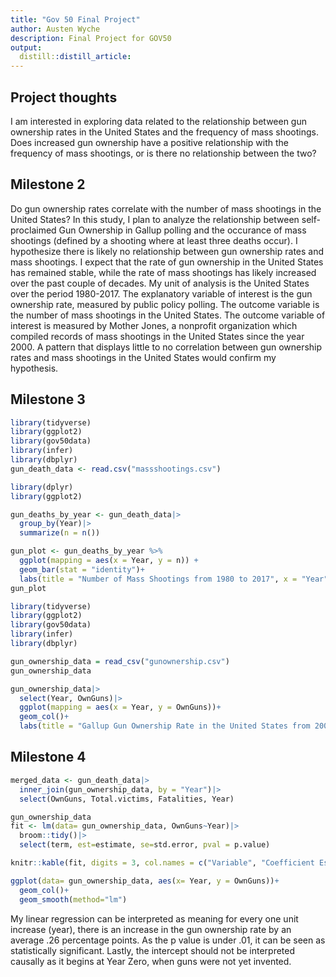 ```yaml
---
title: "Gov 50 Final Project"
author: Austen Wyche
description: Final Project for GOV50
output:
  distill::distill_article:
---
```




## Project thoughts

I am interested in exploring data related to the relationship between gun ownership rates in the United States and the frequency of mass shootings. Does increased gun ownership have a positive relationship with the frequency of mass shootings, or is there no relationship between the two?

## Milestone 2

Do gun ownership rates correlate with the number of mass shootings in the United States? In this study, I plan to analyze the relationship between self-proclaimed Gun Ownership in Gallup polling and the occurance of mass shootings (defined by a shooting where at least three deaths occur). I hypothesize there is likely no relationship between gun ownership rates and mass shootings. I expect that the rate of gun ownership in the United States has remained stable, while the rate of mass shootings has likely increased over the past couple of decades. My unit of analysis is the United States over the period 1980-2017. The explanatory variable of interest is the gun ownership rate, measured by public policy polling. The outcome variable is the number of mass shootings in the United States. The outcome variable of interest is measured by Mother Jones, a nonprofit organization which compiled records of mass shootings in the United States since the year 2000. A pattern that displays little to no correlation between gun ownership rates and mass shootings in the United States would confirm my hypothesis. 

## Milestone 3

```r
library(tidyverse)
library(ggplot2)
library(gov50data)
library(infer)
library(dbplyr)
gun_death_data <- read.csv("massshootings.csv")
```

```r
library(dplyr)
library(ggplot2)

gun_deaths_by_year <- gun_death_data|>
  group_by(Year)|>
  summarize(n = n())

gun_plot <- gun_deaths_by_year %>%
  ggplot(mapping = aes(x = Year, y = n)) +
  geom_bar(stat = "identity")+
  labs(title = "Number of Mass Shootings from 1980 to 2017", x = "Year", y = "Number of Mass Shootings")
gun_plot

```


```r
library(tidyverse)
library(ggplot2)
library(gov50data)
library(infer)
library(dbplyr)

gun_ownership_data = read_csv("gunownership.csv")
gun_ownership_data

gun_ownership_data|>
  select(Year, OwnGuns)|>
  ggplot(mapping = aes(x = Year, y = OwnGuns))+
  geom_col()+
  labs(title = "Gallup Gun Ownership Rate in the United States from 2000-2018", x = "Years", y = "Gun Ownership Rate(%)")
```


## Milestone 4

```r
merged_data <- gun_death_data|>
  inner_join(gun_ownership_data, by = "Year")|>
  select(OwnGuns, Total.victims, Fatalities, Year)
```

```r
gun_ownership_data
fit <- lm(data= gun_ownership_data, OwnGuns~Year)|>
  broom::tidy()|>
  select(term, est=estimate, se=std.error, pval = p.value)

knitr::kable(fit, digits = 3, col.names = c("Variable", "Coefficient Estimate", "Standard Error", "P Value"))

ggplot(data= gun_ownership_data, aes(x= Year, y = OwnGuns))+
  geom_col()+
  geom_smooth(method="lm")
```

My linear regression can be interpreted as meaning for every one unit increase (year), there is an increase in the gun ownership rate by an average .26 percentage points. As the p value is under .01, it can be seen as statistically significant. Lastly, the intercept should not be interpreted causally as it begins at Year Zero, when guns were not yet invented. 

